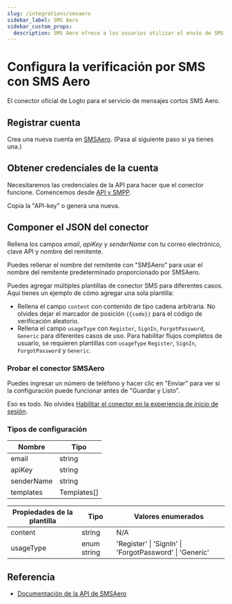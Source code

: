 ```yaml
---
slug: /integrations/smsaero
sidebar_label: SMS Aero
sidebar_custom_props:
  description: SMS Aero ofrece a los usuarios utilizar el envío de SMS en 5 minutos sin necesidad de ver el contrato. A los desarrolladores se les ofrece una API conveniente con clases accesibles y soporte de chat 24x7.
---
```



# Configura la verificación por SMS con SMS Aero

El conector oficial de Logto para el servicio de mensajes cortos SMS Aero.

<GuideTip />

## Registrar cuenta

Crea una nueva cuenta en [SMSAero](https://smsaero.ru/). (Pasa al siguiente paso si ya tienes una.)

## Obtener credenciales de la cuenta

Necesitaremos las credenciales de la API para hacer que el conector funcione. Comencemos desde
[API y SMPP](https://smsaero.ru/cabinet/settings/apikey/).

Copia la "API-key" o genera una nueva.

## Componer el JSON del conector

Rellena los campos _email_, _apiKey_ y _senderName_ con tu correo electrónico, clave API y nombre del remitente.

Puedes rellenar el nombre del remitente con "SMSAero" para usar el nombre del remitente predeterminado proporcionado por SMSAero.

Puedes agregar múltiples plantillas de conector SMS para diferentes casos. Aquí tienes un ejemplo de cómo agregar una sola plantilla:

- Rellena el campo `content` con contenido de tipo cadena arbitraria. No olvides dejar el marcador de posición `{{code}}` para el código de verificación aleatorio.
- Rellena el campo `usageType` con `Register`, `SignIn`, `ForgotPassword`, `Generic` para diferentes casos de uso. Para habilitar flujos completos de usuario, se requieren plantillas con `usageType` `Register`, `SignIn`, `ForgotPassword` y `Generic`.

### Probar el conector SMSAero

Puedes ingresar un número de teléfono y hacer clic en "Enviar" para ver si la configuración puede funcionar antes de "Guardar y Listo".

Eso es todo. No olvides
[Habilitar el conector en la experiencia de inicio de sesión](/connectors/sms-connectors/#enable-phone-number-sign-up-or-sign-in).

### Tipos de configuración

| Nombre     | Tipo        |
| ---------- | ----------- |
| email      | string      |
| apiKey     | string      |
| senderName | string      |
| templates  | Templates[] |

| Propiedades de la plantilla | Tipo        | Valores enumerados                                      |
| --------------------------- | ----------- | ------------------------------------------------------- |
| content                     | string      | N/A                                                     |
| usageType                   | enum string | 'Register' \| 'SignIn' \| 'ForgotPassword' \| 'Generic' |

## Referencia

- [Documentación de la API de SMSAero](https://smsaero.ru/integration/documentation/api/)
